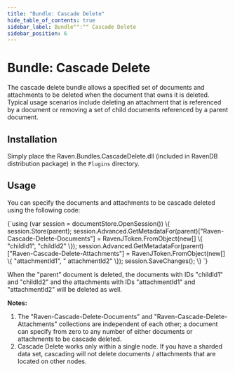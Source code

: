```yaml
---
title: "Bundle: Cascade Delete"
hide_table_of_contents: true
sidebar_label: Bundle"":"" Cascade Delete
sidebar_position: 6
---
```



# Bundle: Cascade Delete

The cascade delete bundle allows a specified set of documents and attachments to be deleted when the document that owns it is deleted. Typical usage scenarios include deleting an attachment that is referenced by a document or removing a set of child documents referenced by a parent document.

## Installation

Simply place the Raven.Bundles.CascadeDelete.dll (included in RavenDB distribution package) in the `Plugins` directory.

## Usage

You can specify the documents and attachments to be cascade deleted using the following code:

<TabItem value="cascadedelete1" label="cascadedelete1">
<CodeBlock language="csharp">
{`using (var session = documentStore.OpenSession())
\{
	session.Store(parent);
	session.Advanced.GetMetadataFor(parent)["Raven-Cascade-Delete-Documents"] = RavenJToken.FromObject(new[] \{ "childId1", "childId2" \});
	session.Advanced.GetMetadataFor(parent)["Raven-Cascade-Delete-Attachments"] = RavenJToken.FromObject(new[] \{ "attachmentId1", " attachmentId2" \});
	session.SaveChanges();
\}
`}
</CodeBlock>
</TabItem>

When the "parent" document is deleted, the documents with IDs "childId1" and "childId2" and the attachments with IDs "attachmentId1" and "attachmentId2" will be deleted as well.

**Notes:**

1. The "Raven-Cascade-Delete-Documents" and "Raven-Cascade-Delete-Attachments" collections are independent of each other; a document can specify from zero to any number of either documents or attachments to be cascade deleted.
2. Cascade Delete works only within a single node. If you have a sharded data set, cascading will not delete documents / attachments that are located on other nodes.
